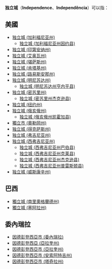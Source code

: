 {{noteTA
|T=zh-cn:独立城; zh-tw:獨立市;
|1=zh-cn:独立城; zh-tw:獨立市;
|2=zh-cn:县; zh-tw:郡;
}}
{{disambig|Cat=三字地名消歧义}}
'''独立城'''（'''Independence'''、'''Independência'''）可以指：
== 美國 ==
*[[独立城_(加利福尼亚州)|独立城 (加利福尼亚州)]]
**[[独立城_(加利福尼亚州因约县)|独立城 (加利福尼亚州因约县)]]
*[[独立城_(印第安纳州)|独立城 (印第安纳州)]]
*[[独立城_(艾奥瓦州)|独立城 (艾奥瓦州)]]
*[[独立城_(堪萨斯州)|独立城 (堪萨斯州)]]
*[[独立城_(肯塔基州)|独立城 (肯塔基州)]]
*[[独立城_(路易斯安那州)|独立城 (路易斯安那州)]]
*[[独立城_(明尼苏达州)|独立城 (明尼苏达州)]]
**[[独立城_(明尼苏达州亨内平县)|独立城 (明尼苏达州亨内平县)]]
*[[独立城_(密苏里州)|独立城 (密苏里州)]]
**[[独立城_(密苏里州杰克逊县)|独立城 (密苏里州杰克逊县)]]
*[[独立城_(纽约州)|独立城 (纽约州)]]
*[[独立城_(俄亥俄州)|独立城 (俄亥俄州)]]
**[[独立城_(俄亥俄州凯霍加县)|独立城 (俄亥俄州凯霍加县)]]
*[[獨立市_(奧勒岡州)|獨立市 (奧勒岡州)]]
*[[独立城_(得克萨斯州)|独立城 (得克萨斯州)]]
*[[独立城_(弗吉尼亚州)|独立城 (弗吉尼亚州)]]
*[[独立城_(西弗吉尼亚州)|独立城 (西弗吉尼亚州)]]
**[[独立城_(西弗吉尼亚州巴伯县)|独立城 (西弗吉尼亚州巴伯县)]]
**[[独立城_(西弗吉尼亚州克莱县)|独立城 (西弗吉尼亚州克莱县)]]
**[[独立城_(西弗吉尼亚州杰克逊县)|独立城 (西弗吉尼亚州杰克逊县)]]
**[[独立城_(西弗吉尼亚州普雷斯顿县)|独立城 (西弗吉尼亚州普雷斯顿县)]]
*[[独立城_(威斯康辛州)|独立城 (威斯康辛州)]]
== 巴西 ==
*[[獨立城_(南里奧格蘭德州)|獨立城 (南里奧格蘭德州)]]
*[[獨立城_(塞阿拉州)|獨立城 (塞阿拉州)]]

== 委內瑞拉 ==
*[[因德彭登西亞市_(委內瑞拉)|因德彭登西亞市 (委內瑞拉)]]
*[[因德彭登西亞_(亞拉奎州)|因德彭登西亞 (亞拉奎州)]]
*[[因德彭登西亞市_(亞拉奎州)|因德彭登西亞市 (亞拉奎州)]]
*[[因德彭登西亞市_(安索阿特吉州)|因德彭登西亞市 (安索阿特吉州)]]
*[[因德彭登西亞市_(塔奇拉州)|因德彭登西亞市 (塔奇拉州)]]